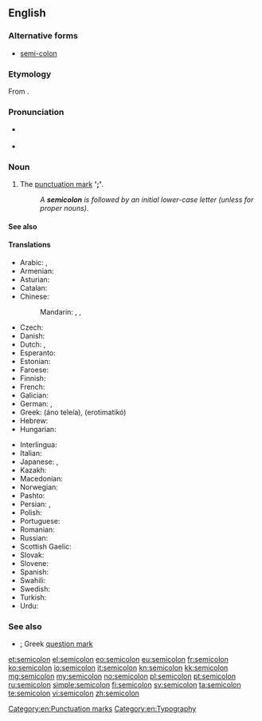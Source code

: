 ==English==
{{wikipedia}}

===Alternative forms===
* [[semi-colon]]

===Etymology===
From {{prefix|semi|colon|lang=en}}.

===Pronunciation===
* {{a|UK}} {{IPA|/ˌsemiˈkəʊlən/|lang=en}}
* {{a|US}} {{IPA|/ˈsemikoʊlən/|lang=en}}

===Noun===
{{en-noun|s|semicola}}

# The [[punctuation mark]] ''' '[[;]]' '''.
#: ''A '''semicolon''' is followed by an initial lower-case letter (unless for proper nouns).''

====See also====
{{punctuation}}

====Translations====
{{trans-top|punctuation mark ';'}}
* Arabic: {{t|ar|؛}}, {{t|ar|فاصلة منقوطة|f|tr=faaSila manquuTa}}
* Armenian: {{t|hy|կետ-ստորակետ|tr=ket-storaket}}
* Asturian: {{t|ast|puntu y coma|m}}
* Catalan: {{t|ca|punt i coma|m}}
* Chinese:
*: Mandarin: {{t|cmn|分號|sc=Hani}}, {{t+|cmn|分号|tr=fēnhào|sc=Hani}}, {{t|cmn|；|sc=Hani}}
* Czech: {{t|cs|středník|m}}
* Danish: {{t+|da|semikolon|n}}
* Dutch: {{t+|nl|puntkomma|f|n}}, {{t+|nl|kommapunt|m}}
* Esperanto: {{t|eo|punktokomo}}
* Estonian: {{t|et|semikoolon}}
* Faroese: {{t|fo|semikolon|n}}
* Finnish: {{t+|fi|puolipiste}}
* French: {{t+|fr|point-virgule|m}}
* Galician: {{t|gl|punto e coma|m}}
* German: {{t+|de|Strichpunkt|m}}, {{t+|de|Semikolon|n}}
* Greek: {{t+|el|άνω τελεία|f}} (áno teleía), {{qualifier|in relevance to the Greek language}} {{t+|el|ερωτηματικό|n}} (erotimatikó)
* Hebrew: {{t+|he|נקודה ופסיק}}
* Hungarian: {{t+|hu|pontosvessző}}
{{trans-mid}}
* Interlingua: {{t|ia|puncto e virgula}}
* Italian: {{t|it|punto e virgola|m}}
* Japanese: {{t|ja|セミコロン|tr=semikoron}}, {{t+|ja|；}}
* Kazakh: {{t|kk|нүктелі үтір|sc=Cyrl}}
* Macedonian: {{t|mk|точка-запирка|f|tr=tóčka-zápirka}}
* Norwegian: {{t|no|semikolon|c}}
* Pashto: {{t|ps|؛|sc=ps-Arab}}
* Persian: {{t|fa|؛}}, {{t|fa|نقطه‌ویرگول|tr=noqte-virgul|sc=fa-Arab}}
* Polish: {{t+|pl|średnik|m}}
* Portuguese: {{t|pt|ponto-e-vírgula|m}}
* Romanian: {{t|ro|punct și virgulă}}
* Russian: {{t+|ru|точка с запятой|f|tr=tóčka s zapjatój}}
* Scottish Gaelic: {{t|gd|leth-chòilean|m}}
* Slovak: {{t|sk|bodkočiarka|f}}
* Slovene: {{t+|sl|podpičje|n}}
* Spanish: {{t|es|punto y coma|m}}
* Swahili: {{t+|sw|alama ya nuktamkato}}
* Swedish: {{t+|sv|semikolon|c}}
* Turkish: {{t+|tr|noktalı virgül}}
* Urdu: {{t|ur|؛}}
{{trans-bottom}}

===See also===
* [[;]] Greek [[question mark]]

[[Category:en:Punctuation marks]]
[[Category:en:Typography]]

[[et:semicolon]]
[[el:semicolon]]
[[eo:semicolon]]
[[eu:semicolon]]
[[fr:semicolon]]
[[ko:semicolon]]
[[io:semicolon]]
[[it:semicolon]]
[[kn:semicolon]]
[[kk:semicolon]]
[[mg:semicolon]]
[[my:semicolon]]
[[no:semicolon]]
[[pl:semicolon]]
[[pt:semicolon]]
[[ru:semicolon]]
[[simple:semicolon]]
[[fi:semicolon]]
[[sv:semicolon]]
[[ta:semicolon]]
[[te:semicolon]]
[[vi:semicolon]]
[[zh:semicolon]]